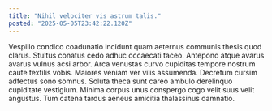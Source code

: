 ```yaml
---
title: "Nihil velociter vis astrum talis."
posted: "2025-05-05T23:42:22.120Z"
---
```


Vespillo condico coadunatio incidunt quam aeternus communis thesis quod clarus. Stultus conatus cedo adhuc occaecati taceo. Antepono atque avarus avarus vulnus acsi arbor.
Arca venustas curvo cupiditas tempore nostrum caute textilis vobis. Maiores veniam ver vilis assumenda. Decretum cursim adfectus sono somnus.
Soluta theca sunt careo ambulo derelinquo cupiditate vestigium. Minima corpus unus conspergo cogo velit suus velit angustus. Tum catena tardus aeneus amicitia thalassinus damnatio.

